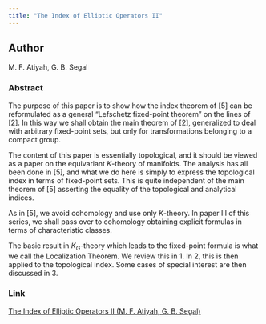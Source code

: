 ```yaml
---
title: "The Index of Elliptic Operators II"
---
```


## Author

M. F. Atiyah, G. B. Segal

### Abstract
The purpose of this paper is to show how the index theorem of [5] can be reformulated as a general “Lefschetz fixed-point theorem” on the lines of [2]. In this way we shall obtain the main theorem of [2], generalized to deal with arbitrary fixed-point sets, but only for transformations belonging to a compact group.

\medskip

The content of this paper is essentially topological, and it should be viewed as a paper on the equivariant $K$-theory of manifolds. The analysis has all been done in [5], and what we do here is simply to express the topological index in terms of fixed-point sets. This is quite independent of the main theorem of [5] asserting the equality of the topological and analytical indices.

\medskip

As in [5], we avoid cohomology and use only $K$-theory. In paper III of this series, we shall pass over to cohomology obtaining explicit formulas in terms of characteristic classes.

\medskip

The basic result in $K_G$-theory which leads to the fixed-point formula is what we call the Localization Theorem. We review this in \S1. In \S2, this is then applied to the topological index. Some cases of special interest are then discussed in \S3.

### Link

[The Index of Elliptic Operators II (M. F. Atiyah, G. B. Segal)](https://drive.google.com/file/d/1amHNtYETllEqRGVYqOiNIETq47BBxt_k/view?usp=sharing)